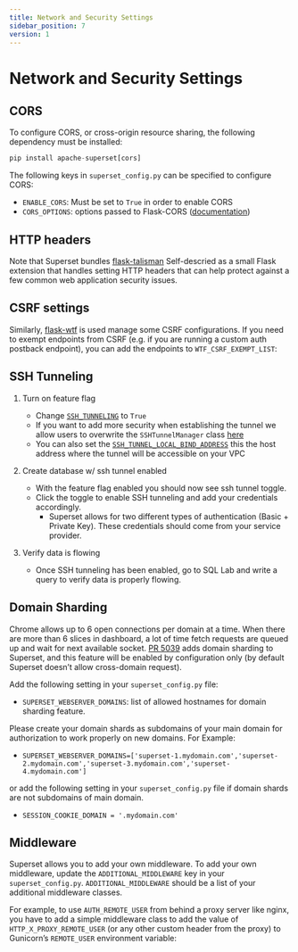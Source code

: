 ```yaml
---
title: Network and Security Settings
sidebar_position: 7
version: 1
---
```


# Network and Security Settings

## CORS

To configure CORS, or cross-origin resource sharing, the following dependency must be installed:

```python
pip install apache-superset[cors]
```

The following keys in `superset_config.py` can be specified to configure CORS:

- `ENABLE_CORS`: Must be set to `True` in order to enable CORS
- `CORS_OPTIONS`: options passed to Flask-CORS
  ([documentation](https://flask-cors.corydolphin.com/en/latest/api.html#extension))


## HTTP headers

Note that Superset bundles [flask-talisman](https://pypi.org/project/talisman/)
Self-descried as a small Flask extension that handles setting HTTP headers that can help
protect against a few common web application security issues.

## CSRF settings

Similarly, [flask-wtf](https://flask-wtf.readthedocs.io/en/0.15.x/config/) is used manage
some CSRF configurations. If you need to exempt endpoints from CSRF (e.g. if you are
running a custom auth postback endpoint), you can add the endpoints to `WTF_CSRF_EXEMPT_LIST`:


## SSH Tunneling

1. Turn on feature flag
    - Change [`SSH_TUNNELING`](https://github.com/apache/superset/blob/eb8386e3f0647df6d1bbde8b42073850796cc16f/superset/config.py#L489) to `True`
    - If you want to add more security when establishing the tunnel we allow users to overwrite the `SSHTunnelManager` class [here](https://github.com/apache/superset/blob/eb8386e3f0647df6d1bbde8b42073850796cc16f/superset/config.py#L507)
    - You can also set the [`SSH_TUNNEL_LOCAL_BIND_ADDRESS`](https://github.com/apache/superset/blob/eb8386e3f0647df6d1bbde8b42073850796cc16f/superset/config.py#L508) this the host address where the tunnel will be accessible on your VPC

2. Create database w/ ssh tunnel enabled
    - With the feature flag enabled you should now see ssh tunnel toggle.
    - Click the toggle to enable SSH tunneling and add your credentials accordingly.
        - Superset allows for two different types of authentication (Basic + Private Key). These credentials should come from your service provider.

3. Verify data is flowing
    - Once SSH tunneling has been enabled, go to SQL Lab and write a query to verify data is properly flowing.


## Domain Sharding

Chrome allows up to 6 open connections per domain at a time. When there are more than 6 slices in
dashboard, a lot of time fetch requests are queued up and wait for next available socket.
[PR 5039](https://github.com/apache/superset/pull/5039) adds domain sharding to Superset,
and this feature will be enabled by configuration only (by default Superset doesn’t allow
cross-domain request).

Add the following setting in your `superset_config.py` file:

- `SUPERSET_WEBSERVER_DOMAINS`: list of allowed hostnames for domain sharding feature.

Please create your domain shards as subdomains of your main domain for authorization to
work properly on new domains. For Example:

- `SUPERSET_WEBSERVER_DOMAINS=['superset-1.mydomain.com','superset-2.mydomain.com','superset-3.mydomain.com','superset-4.mydomain.com']`

or add the following setting in your `superset_config.py` file if domain shards are not subdomains of main domain.

- `SESSION_COOKIE_DOMAIN = '.mydomain.com'`

## Middleware

Superset allows you to add your own middleware. To add your own middleware, update the
`ADDITIONAL_MIDDLEWARE` key in your `superset_config.py`. `ADDITIONAL_MIDDLEWARE` should be a list
of your additional middleware classes.

For example, to use `AUTH_REMOTE_USER` from behind a proxy server like nginx, you have to add a
simple middleware class to add the value of `HTTP_X_PROXY_REMOTE_USER` (or any other custom header
from the proxy) to Gunicorn’s `REMOTE_USER` environment variable:
